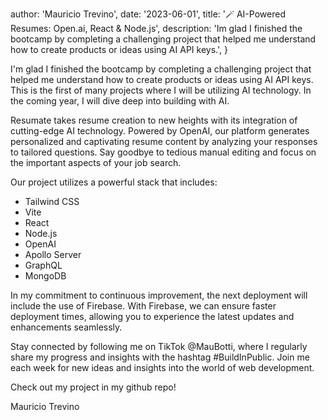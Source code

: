 
  author: 'Mauricio Trevino',
  date: '2023-06-01',
  title: '🪄 AI-Powered Resumes: Open.ai, React & Node.js',
  description:
    'Im glad I finished the bootcamp by completing a challenging project that helped me understand how to create products or ideas using AI API keys.',
}


I'm glad I finished the bootcamp by completing a challenging project that helped me understand how to create products or ideas using AI API keys. This is the first of many projects where I will be utilizing AI technology. In the coming year, I will dive deep into building with AI.

Resumate takes resume creation to new heights with its integration of cutting-edge AI technology. Powered by OpenAI, our platform generates personalized and captivating resume content by analyzing your responses to tailored questions. Say goodbye to tedious manual editing and focus on the important aspects of your job search.

Our project utilizes a powerful stack that includes:

- Tailwind CSS
- Vite
- React
- Node.js
- OpenAI
- Apollo Server
- GraphQL
- MongoDB

In my commitment to continuous improvement, the next deployment will include the use of Firebase. With Firebase, we can ensure faster deployment times, allowing you to experience the latest updates and enhancements seamlessly.

Stay connected by following me on TikTok @MauBotti, where I regularly share my progress and insights with the hashtag #BuildInPublic. Join me each week for new ideas and insights into the world of web development.

Check out my project in my github repo! 

Mauricio Trevino 